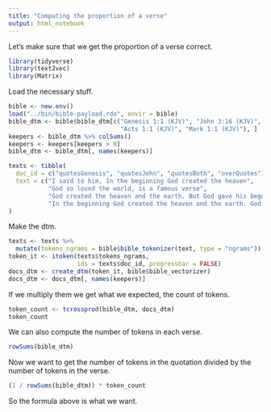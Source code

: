 ```yaml
---
title: "Computing the proportion of a verse"
output: html_notebook
---
```


Let's make sure that we get the proportion of a verse correct.

```r
library(tidyverse)
library(text2vec)
library(Matrix)
```

Load the necessary stuff.

```r
bible <- new.env()
load("../bin/bible-payload.rda", envir = bible)
bible_dtm <- bible$bible_dtm[c("Genesis 1:1 (KJV)", "John 3:16 (KJV)",
                               "Acts 1:1 (KJV)", "Mark 1:1 (KJV)"), ]
keepers <- bible_dtm %>% colSums()
keepers <- keepers[keepers > 0]
bible_dtm <- bible_dtm[, names(keepers)]

texts <- tibble(
  doc_id = c("quotesGenesis", "quotesJohn", "quotesBoth", "overQuotes"),
  text = c("I said to him, In the beginning God created the heaven",
           "God so loved the world, is a famous verse",
           "God created the heaven and the earth. But God gave his begotten son.",
           "In the beginning God created the heaven and the earth. God created the heaven and the earth I said.")
)
```

Make the dtm.

```r
texts <- texts %>%
  mutate(tokens_ngrams = bible$bible_tokenizer(text, type = "ngrams"))
token_it <- itoken(texts$tokens_ngrams,
                   ids = texts$doc_id, progressbar = FALSE)
docs_dtm <- create_dtm(token_it, bible$bible_vectorizer)
docs_dtm <- docs_dtm[, names(keepers)]
```

If we multiply them we get what we expected, the count of tokens.

```r
token_count <- tcrossprod(bible_dtm, docs_dtm)
token_count
```

We can also compute the number of tokens in each verse.

```r
rowSums(bible_dtm)
```

Now we want to get the number of tokens in the quotation divided by the number of tokens in the verse.

```r
(1 / rowSums(bible_dtm)) * token_count
```

So the formula above is what we want.
